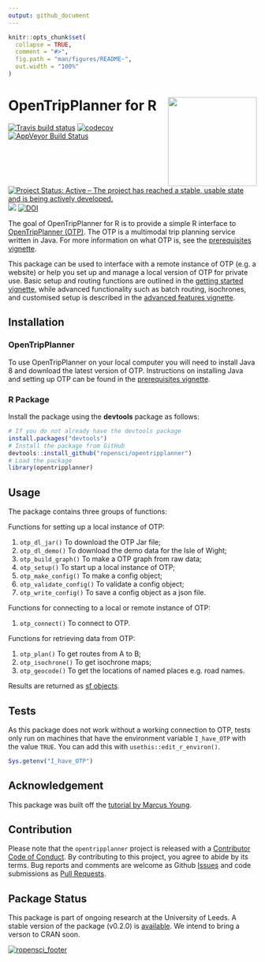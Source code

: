 ```yaml
---
output: github_document
---
```


<!-- README.md is generated from README.Rmd. Please edit that file -->

```r
knitr::opts_chunk$set(
  collapse = TRUE,
  comment = "#>",
  fig.path = "man/figures/README-",
  out.width = "100%"
)
```

# OpenTripPlanner for R <a href='https://itsleeds.github.io/'><img src='man/figures/logo.png' align="right" height=180/></a>

[![Travis build status](https://travis-ci.org/ropensci/opentripplanner.svg)](https://travis-ci.org/ropensci/opentripplanner) 
[![codecov](https://codecov.io/gh/ropensci/opentripplanner/branch/master/graph/badge.svg)](https://codecov.io/gh/ropensci/opentripplanner) 
[![AppVeyor Build Status](https://ci.appveyor.com/api/projects/status/github/ropensci/opentripplanner?branch=master&svg=true)](https://ci.appveyor.com/project/mem48/opentripplanner)
[![Project Status: Active – The project has reached a stable, usable state and is being actively developed.](https://www.repostatus.org/badges/latest/active.svg)](https://www.repostatus.org/#active)
[![](https://badges.ropensci.org/295_status.svg)](https://github.com/ropensci/onboarding/issues/295)
[![DOI](https://zenodo.org/badge/DOI/10.5281/zenodo.3558311.svg)](https://doi.org/10.5281/zenodo.3558311)


The goal of OpenTripPlanner for R is to provide a simple R interface to [OpenTripPlanner (OTP)](https://www.opentripplanner.org/). The OTP is a multimodal trip planning service written in Java. For more information on what OTP is, see the [prerequisites vignette](https://docs.ropensci.org/opentripplanner/articles/prerequisites.html).

This package can be used to interface with a remote instance of OTP (e.g. a website) or help you set up and manage a local version of OTP for private use.  Basic setup and routing functions are outlined in the [getting started vignette](https://docs.ropensci.org/opentripplanner/articles/opentripplanner.html), while advanced functionality such as batch routing, isochrones, and customised setup is described in the [advanced features vignette](https://docs.ropensci.org/opentripplanner/articles/advanced_features.html).

## Installation

### OpenTripPlanner

To use OpenTripPlanner on your local computer you will need to install Java 8 and download the latest version of OTP. Instructions on installing Java and setting up OTP can be found in the [prerequisites vignette](https://docs.ropensci.org/opentripplanner/articles/prerequisites.html).

### R Package

Install the package using the **devtools** package as follows:

```r
# If you do not already have the devtools package
install.packages("devtools")
# Install the package from GitHub
devtools::install_github("ropensci/opentripplanner")
# Load the package
library(opentripplanner)
```

## Usage

The package contains three groups of functions:

Functions for setting up a local instance of OTP:

1. `otp_dl_jar()`          To download the OTP Jar file;
1. `otp_dl_demo()`         To download the demo data for the Isle of Wight;
1. `otp_build_graph()`     To make a OTP graph from raw data;
1. `otp_setup()`           To start up a local instance of OTP;
1. `otp_make_config()`     To make a config object;
1. `otp_validate_config()` To validate a config object;
1. `otp_write_config()`    To save a config object as a json file.

Functions for connecting to a local or remote instance of OTP:

1. `otp_connect()`      To connect to OTP.

Functions for retrieving data from OTP:

1. `otp_plan()`         To get routes from A to B;
1. `otp_isochrone()`     To get isochrone maps;
1. `otp_geocode()`      To get the locations of named places e.g. road names.

Results are returned as [sf objects](https://CRAN.R-project.org/package=sf).

## Tests 

As this package does not work without a working connection to OTP, tests only run on machines that have the environment variable `I_have_OTP` with the value `TRUE`.
You can add this with `usethis::edit_r_environ()`.

```r
Sys.getenv("I_have_OTP")
```

## Acknowledgement

This package was built off the [tutorial by Marcus Young](https://github.com/marcusyoung/otp-tutorial).

## Contribution

Please note that the `opentripplanner` project is released with a [Contributor Code of Conduct](CODE_OF_CONDUCT.md). By contributing to this project, you agree to abide by its terms. Bug reports and comments are welcome as Github [Issues](https://github.com/ropensci/opentripplanner/issues) and code submissions as [Pull Requests](https://github.com/ropensci/opentripplanner/pulls).


## Package Status

This package is part of ongoing research at the University of Leeds. A stable version of the package (v0.2.0) is [available](https://github.com/ropensci/opentripplanner/releases/tag/0.2). We intend to bring a verson to CRAN soon.

[![ropensci_footer](https://ropensci.org/public_images/ropensci_footer.png)](https://ropensci.org)
